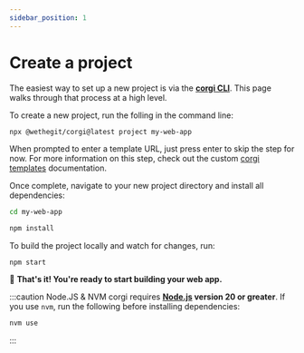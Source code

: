 ```yaml
---
sidebar_position: 1
---
```


# Create a project

The easiest way to set up a new project is via the [**corgi CLI**](../category/corgi-cli). This page walks through that process at a high level.

To create a new project, run the folling in the command line:

```sh
npx @wethegit/corgi@latest project my-web-app
```

When prompted to enter a template URL, just press enter to skip the step for now. For more information on this step, check out the custom [corgi templates](../corgi-cli/commands/project#templates) documentation.

Once complete, navigate to your new project directory and install all dependencies:

```bash
cd my-web-app
```

```bash
npm install
```

To build the project locally and watch for changes, run:
```base
npm start
```

🎉 **That's it! You're ready to start building your web app.**

:::caution Node.JS & NVM
corgi requires **[Node.js](https://nodejs.org/en/) version 20 or greater**. If you use `nvm`, run the following before installing dependencies:

```bash
nvm use
```

:::
